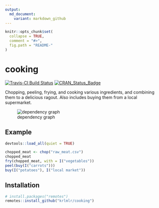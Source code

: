 ```yaml
---
output:
  md_document:
    variant: markdown_github
---
```


<!-- README.md is generated from README.Rmd. Please edit that file -->

```r
knitr::opts_chunk$set(
  collapse = TRUE,
  comment = "#>",
  fig.path = "README-"
)
```

# cooking

[![Travis-CI Build Status](https://travis-ci.org/krlmlr/cooking.svg?branch=master)](https://travis-ci.org/krlmlr/cooking) [![CRAN_Status_Badge](http://www.r-pkg.org/badges/version/cooking)](https://cran.r-project.org/package=cooking)

Chopping, peeling, frying, and cooking various ingredients, and combining them to a delicious ragout. Also includes buying them from a local supermarket.

![dependency graph](assets/dep_graph.png)

## Example

```r
devtools::load_all(quiet = TRUE)
```

```r
chopped_meat <- chop("raw_meat.csv")
chopped_meat
fry(chopped_meat, with = I("vegetables"))
peel(buy(I("carrots")))
buy(I("potatoes"), I("local market"))
```

## Installation

```r
# install.packages("remotes")
remotes::install_github("krlmlr/cooking")
```
